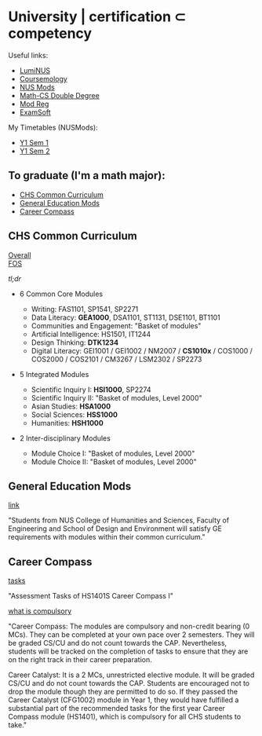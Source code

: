 University | certification ⊂ competency
=======================================

Useful links:

- [LumiNUS][luminus]
- [Coursemology][coursemology]
- [NUS Mods][nus-mods]
- [Math-CS Double Degree][math-ddp]
- [Mod Reg][mod-reg]
- [ExamSoft][examsoft]

My Timetables (NUSMods):

- [Y1 Sem 1][y1s1]
- [Y1 Sem 2][y1s2]

To graduate (I'm a math major):
-------------------------------

- [CHS Common Curriculum](#chs-common-curriculum)
- [General Education Mods](#general-education-mods)
- [Career Compass](#career-compass)

CHS Common Curriculum
---------------------

[Overall][chs-common-curriculum]  
[FOS][fos-common-curriculum]

_tl;dr_

- 6 Common Core Modules

  - Writing: FAS1101, SP1541, SP2271
  - Data Literacy: **GEA1000**, DSA1101, ST1131, DSE1101, BT1101
  - Communities and Engagement: "Basket of modules"
  - Artificial Intelligence: HS1501, IT1244
  - Design Thinking: **DTK1234**
  - Digital Literacy:
    GEI1001 / GEI1002 / NM2007 / **CS1010x** / COS1000 /
    COS2000 / COS2101 / CM3267 / LSM2302 / SP2273

- 5 Integrated Modules

  - Scientific Inquiry I: **HSI1000**, SP2274
  - Scientific Inquiry II: "Basket of modules, Level 2000"
  - Asian Studies: **HSA1000**
  - Social Sciences: **HSS1000**
  - Humanities: **HSH1000**

- 2 Inter-disciplinary Modules
  - Module Choice I: "Basket of modules, Level 2000"
  - Module Choice II: "Basket of modules, Level 2000"

General Education Mods
----------------------

[link][ge-mods]

"Students from NUS College of Humanities and Sciences, Faculty of
Engineering and School of Design and Environment will satisfy GE
requirements with modules within their common curriculum."

Career Compass
--------------

[tasks][career-compass]

"Assessment Tasks of HS1401S Career Compass I"

[what is compulsory][career-compass-requirements]

"Career Compass: The modules are compulsory and non-credit bearing (0
MCs). They can be completed at your own pace over 2 semesters. They
will be graded CS/CU and do not count towards the CAP. Nevertheless,
students will be tracked on the completion of tasks to ensure that
they are on the right track in their career preparation.

Career Catalyst: It is a 2 MCs, unrestricted elective module. It will
be graded CS/CU and do not count towards the CAP. Students are
encouraged not to drop the module though they are permitted to do so.
If they passed the Career Catalyst (CFG1002) module in Year 1, they
would have fulfilled a substantial part of the recommended tasks for
the first year Career Compass module (HS1401), which is compulsory for
all CHS students to take."

[chs-common-curriculum]: https://chs.nus.edu.sg/programmes/common-curriculum/
[fos-common-curriculum]: https://www.science.nus.edu.sg/undergraduates/general-academic-requirements-and-policies/#common
[mod-reg]: https://myedurec.nus.edu.sg/
[nus-mods]: https://nusmods.com/
[ge-mods]: https://www.nus.edu.sg/registrar/academic-information-policies/undergraduate-students/general-education/for-students-admitted-from-AY2021-22
[career-compass]: https://www.science.nus.edu.sg/undergraduates/career-preparation/career-compass/
[math-ddp]: https://www.math.nus.edu.sg/ug/ddp/
[y1s1]: https://nusmods.com/timetable/sem-1/share?GEA1000=TUT:E45&HS1401S=&HSA1000=TUT:E8,LEC:1&HSH1000=TUT:E12,LEC:1&MA1100=TUT:1,LEC:1&MA2001=TUT:2,LEC:1
[y1s2]: https://nusmods.com/timetable/sem-2/share?CS1010S=TUT:22,REC:06,LEC:1&DTK1234=TUT:O35&HS1401S=&HSI1000=LEC:1,WS:C2,LAB:2&HSS1000=LEC:1,TUT:W07&IS1103=&MA2002=LEC:1&MA2219=TUT:1,LEC:1&PC1432=LEC:1,LAB:5
[coursemology]: https://coursemology.org/
[luminus]: https://luminus.nus.edu.sg/
[career-compass-requirements]: https://www.science.nus.edu.sg/undergraduates/career-preparation/career-compass/
[examsoft]: https://apac.examsoft.com/GKWeb/login/nus
